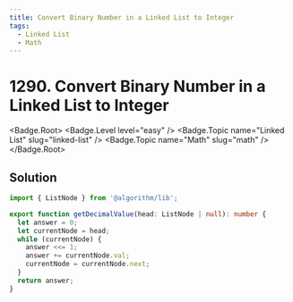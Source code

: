 ```yaml
---
title: Convert Binary Number in a Linked List to Integer
tags:
  - Linked List
  - Math
---
```


# 1290. Convert Binary Number in a Linked List to Integer

<Badge.Root>
  <Badge.Level level="easy" />
  <Badge.Topic name="Linked List" slug="linked-list" />
  <Badge.Topic name="Math" slug="math" />
</Badge.Root>

## Solution

```typescript filename="solution.ts" copy
import { ListNode } from '@algorithm/lib';

export function getDecimalValue(head: ListNode | null): number {
  let answer = 0;
  let currentNode = head;
  while (currentNode) {
    answer <<= 1;
    answer += currentNode.val;
    currentNode = currentNode.next;
  }
  return answer;
}
```

<ProblemLink
  codingSite="leetcode"
  href="https://leetcode.com/problems/convert-binary-number-in-a-linked-list-to-integer"
  title="Convert Binary Number in a Linked List to Integer"
/>
